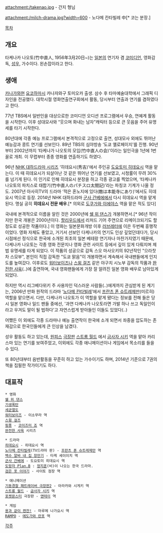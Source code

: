 attachment:/takenao.jpg
- 간지 형님

attachment:/milch-drama.jpg?width=600
- 노다메 칸타빌레 中[* 코는 분장.]

[[목차]]

== 개요 ==
타케나카 나오토(竹中直人, 1956年3月20日~)는 [[일본]]의 연기자 겸 [[코미디언]], 영화감독, [[성우]], 가수이다. 왼손잡이라고 한다.

== 생애 ==
[[카나가와]]현 [[요코하마]]시 카나자와구 토미오카 출생. 삼수 후 타마예술대학에서 그래픽 디자인을 전공했다. 대학시절 영화연출연구회에서 활동, 당시부터 연출과 연기를 겸하였다고 한다.

77년 TBS에서 일반인을 대상으로한 코미디언 오디션 프로그램에서 우승, 연예계 활동을 시작한다. 이후 성대모사와 “웃으며 화내는 남자”캐릭터 등으로 큰 웃음을 주어 유명세를 타기 시작한다.

80년대에 각종 예능 프로그램에서 본격적으로 고정으로 출연, 성대모사 외에도 뛰어난 예능감과 콩트 연기를 선보인다. 89년 TBS의 심야방송 ‘도쿄 옐로페이지’를 진행. 90년부터 2002년까지 ‘타케나가 나오토의 모임(竹中直人の会)’이라는 일인극을 1년에 1번꼴로 개최. 이 무렵부터 종종 영화를 연출하기도 하였다.

96년 [[NHK 대하드라마 시리즈]] ‘히데요시(秀吉)’에서 주인공 [[도요토미 히데요시]] 역을 맡는다. 이 때 히데요시가 되살아난 것 같은 뛰어난 연기를 선보였고, 시청률이 무려 30%를 넘기게 된다. 이 인기로 인해 히데요시 분장을 하고 각종 광고를 찍었으며, ‘타케나카 나오토의 파치스로 태합기(竹中直人のパチスロ太閤記)’라는 파칭코 기계가 나올 정도. 2007년 아사히TV의 드라마 ‘적은 혼노지에 있다(敵は本能寺にあり)’에서도 히데요시 역으로 등장. 2014년 NHK 대하드라마 [[군사 간베에]]에서 다시 히데요시 역을 맡게 된다. 명실 공히 '''히데요시 전문 배우'''.[* 의외로 [[도쿠가와 이에야스]] 역을 맡은 적도 있다]

국내에 본격적으로 이름을 알린 것은 2000년에 [[쉘 위 댄스]]가 개봉하면서.[* 96년 작이지만 한국 개봉은 2000년이다. [[할리우드]]에서 리처드 기어 주연으로 리메이크되기도 할 정도로 성공한 작품이다.] 이 영화는 일본문화개방 이후 [[러브레터]]에 이은 두번째 흥행작이었다. 영화 자체도 좋았고, 거기서 선보인 다케나카의 연기도 인상 깊었던데다가, 당시 시점에선 정식으로 한국에 소개된 최초의 일본 베테랑 연기자나 마찬가지였기 때문에, 다케나카 나오토는 각종 영화 전문지나 영화 관련 사이트 등에서 깊이 있게 다뤄지며 제법 유명세를 타게 되었다. 이 작품의 성공으로 감독 스오 마사오키의 92년작인 "으라찻차 스모부", 본인이 직접 감독한 "도쿄 맑음"이 개봉하면서 계속해서 국내팬들에게 인지도를 높여갔다.  
이후로도 [[워터보이즈]]나 [[스윙 걸즈]] 같은 야구치 시노부 감독의 작품과 [[완전한 사육]](..)에 출연하며, 국내 영화팬들에게 가장 잘 알려진 일본 영화 배우로 남아있게 되었다.

하지만 역시 리그베다위키 주 사용자인 덕스러운 사람들(..)에게까지 관심받게 된 계기는, 2006년 만화 원작의 드라마 ‘[[노다메 칸타빌레]]’에서 [[프란츠 폰 슈트레제만]](미르히) 역할을 맡으면서. 
다만, 다케나카 나오토가 이 역할을 맡게 됐다는 정보를 전해 들은 당시 일본 영화나 일드 팬들 중에선, '과연 다케나카 나오토라면 가발 하나 쓰고 독일인이라고 우겨도 말이 될 법하다'고 자연스럽게 받아들인 이들도 있었다(..) 

어쨌든 이 외에도 각종 드라마나 예능 출연작이 한국에 소개 되면서 좌중을 압도하는 존재감으로 한국인들에게 큰 인상을 남겼다.

성우 활동도 하고 있는데, [[원피스]] [[극장판]] [[스트롱 월드]] 에서 [[금사자 시키]] 역을 맡아 카리스마 있는 연기를 보여주었고, 이외에도 각종 애니메이션이나 게임에서 목소리를 들을 수 있다.

또 80년대부터 음반활동을 꾸준히 하고 있는 가수이기도 하며, 2014년 기준으로 7권의 책을 집필한 작가이기도 하다.

== 대표작 ==
 * 영화
 [[쉘 위 댄스]]
 [[기생폭탄]]
 [[세균열도]]
 [[워터보이즈]] - 이소무라 역
 [[스윙 걸즈]]
 [[핑퐁]] - [[코이즈미 죠]] 역
 [[완전한 사육]] 시리즈

 * 드라마
 [[히데요시]] - 히데요시 역
 [[노다메 칸타빌레]](TV드라마 판) - [[프란츠 폰 슈트레제만]] 역
 [[백수 알바 내 집 장만기]] - 타케 세이이치 역
 [[군사 간베에]] - 도요토미 히데요시 역
 [[도망자 Plan.B]] : [[정지훈]](비)이 나오는 한국 드라마.
 [[검은 옷 이야기]] - 사이토 점장 역

 * 애니메이션
 [[기동경찰 패트레이버 극장판2]] - 아라카와 시게키 역
 [[스트롱 월드]] - [[금사자 시키]] 역
 [[포켓몬스터]] 극장판 - [[앤테이]] 역

 * 게임
 [[용과 같이 켄잔!]] - 마루메 나가요시 역
 [[RAMPO]] - [[에도가와 란포]] 역
[[각주]]
